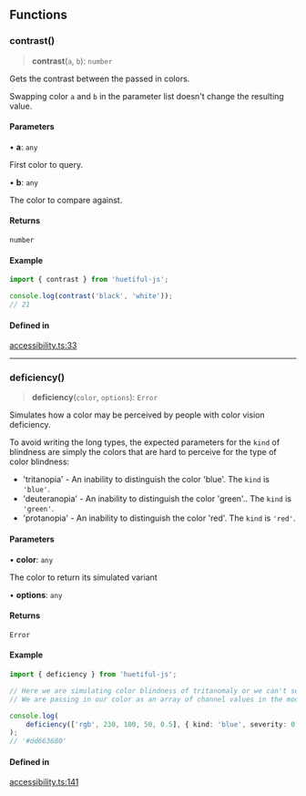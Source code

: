 ## Functions

### contrast()

> **contrast**(`a`, `b`): `number`

Gets the contrast between the passed in colors.

Swapping color `a` and `b` in the parameter list doesn't change the resulting value.

#### Parameters

• **a**: `any`

First color to query.

• **b**: `any`

The color to compare against.

#### Returns

`number`

#### Example

```ts
import { contrast } from 'huetiful-js';

console.log(contrast('black', 'white'));
// 21
```

#### Defined in

[accessibility.ts:33](https://github.com/prjctimg/huetiful/blob/b486133717b95ff8831d7d058545e1b4341f277e/lib/accessibility.ts#L33)

---

### deficiency()

> **deficiency**(`color`, `options`): `Error`

Simulates how a color may be perceived by people with color vision deficiency.

To avoid writing the long types, the expected parameters for the `kind` of blindness are simply the colors that are hard to perceive for the type of color blindness:

- 'tritanopia' - An inability to distinguish the color 'blue'. The `kind` is `'blue'`.
- 'deuteranopia' - An inability to distinguish the color 'green'.. The `kind` is `'green'`.
- 'protanopia' - An inability to distinguish the color 'red'. The `kind` is `'red'`.

#### Parameters

• **color**: `any`

The color to return its simulated variant

• **options**: `any`

#### Returns

`Error`

#### Example

```ts
import { deficiency } from 'huetiful-js';

// Here we are simulating color blindness of tritanomaly or we can't see 'blue'.
// We are passing in our color as an array of channel values in the mode "rgb". The severity is set to 0.5

console.log(
	deficiency(['rgb', 230, 100, 50, 0.5], { kind: 'blue', severity: 0.5 })
);
// '#dd663680'
```

#### Defined in

[accessibility.ts:141](https://github.com/prjctimg/huetiful/blob/b486133717b95ff8831d7d058545e1b4341f277e/lib/accessibility.ts#L141)
